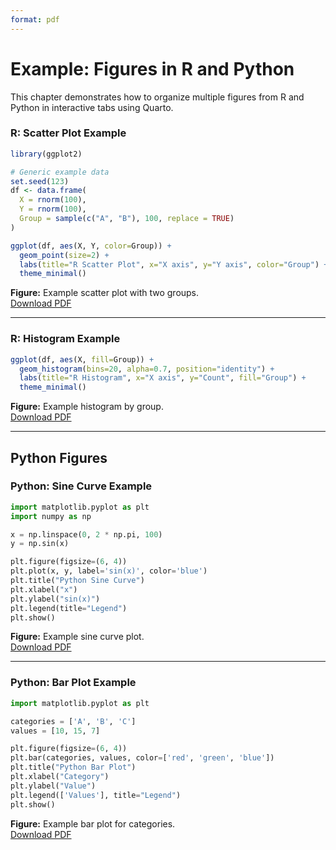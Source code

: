 ---
format: pdf
---

# Example: Figures in R and Python

This chapter demonstrates how to organize multiple figures from R and Python in interactive tabs using Quarto.

:::: {.panel-tabset}

### R: Scatter Plot Example

```{r}
library(ggplot2)

# Generic example data
set.seed(123)
df <- data.frame(
  X = rnorm(100),
  Y = rnorm(100),
  Group = sample(c("A", "B"), 100, replace = TRUE)
)

ggplot(df, aes(X, Y, color=Group)) +
  geom_point(size=2) +
  labs(title="R Scatter Plot", x="X axis", y="Y axis", color="Group") +
  theme_minimal()
```

**Figure:** Example scatter plot with two groups.  
[Download PDF](report_figures/RScatterPlot.pdf)

---

### R: Histogram Example

```{r}
ggplot(df, aes(X, fill=Group)) +
  geom_histogram(bins=20, alpha=0.7, position="identity") +
  labs(title="R Histogram", x="X axis", y="Count", fill="Group") +
  theme_minimal()
```

**Figure:** Example histogram by group.  
[Download PDF](report_figures/RHistogram.pdf)

---

::::

## Python Figures

:::: {.panel-tabset}

### Python: Sine Curve Example

```{python}
import matplotlib.pyplot as plt
import numpy as np

x = np.linspace(0, 2 * np.pi, 100)
y = np.sin(x)

plt.figure(figsize=(6, 4))
plt.plot(x, y, label='sin(x)', color='blue')
plt.title("Python Sine Curve")
plt.xlabel("x")
plt.ylabel("sin(x)")
plt.legend(title="Legend")
plt.show()
```

**Figure:** Example sine curve plot.  
[Download PDF](report_figures/PythonSineCurve.pdf)

---

### Python: Bar Plot Example

```{python}
import matplotlib.pyplot as plt

categories = ['A', 'B', 'C']
values = [10, 15, 7]

plt.figure(figsize=(6, 4))
plt.bar(categories, values, color=['red', 'green', 'blue'])
plt.title("Python Bar Plot")
plt.xlabel("Category")
plt.ylabel("Value")
plt.legend(['Values'], title="Legend")
plt.show()
```

**Figure:** Example bar plot for categories.  
[Download PDF](report_figures/PythonBarPlot.pdf)

::::